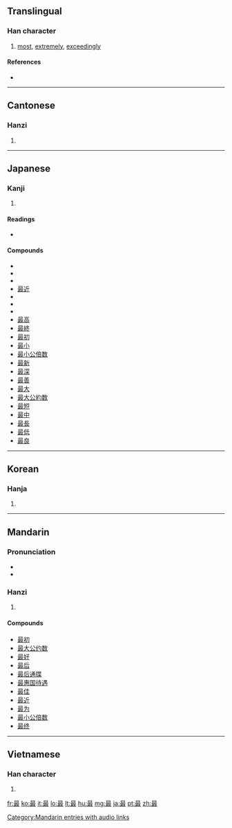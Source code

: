 ==Translingual==

===Han character===
{{Han char|rn=73|rad=曰|as=08|sn=12|four=6014<sub>7</sub>|canj=日尸十水 (ASJE)|ids=⿱[[日]][[取]]}}

# [[most]], [[extremely]], [[exceedingly]]

====References====
* {{Han ref|kx=0503.050|dkj=14301|dj=0877.040|hdz=21516.080|uh=6700|ud=26368|bh=B3CC|bd=46028}}

----

==Cantonese==

===Hanzi===
{{yue-hanzi|jyut=|y=jeui3}}

# {{defn|Cantonese|sort=曰08}}

----

==Japanese==

===Kanji===
{{ja-kanji|grade=4|rs=曰08}}

# {{defn|Japanese|sort=曰08}}

====Readings====
* {{ja-readings|on=[[さい]] (sai)|kun=[[もっと]] (motto), [[つま]] (tsuma)}}

====Compounds====
* {{term|最愛||[[dearest]]|tr=さいあい, saiai|sc=Jpan|lang=ja}}
* {{term|最悪||[[worst]]|tr=さいあく, saiaku|sc=Jpan|lang=ja}}
* {{term|最強||[[strongest]]|tr=さいきょう, saikyō|sc=Jpan|lang=ja}}
* [[最近]]
* {{term|最古||[[oldest]]|tr=さいこ, saiko|sc=Jpan|lang=ja}}
* {{term|最後||[[last]]|tr=さいご, saigo|sc=Jpan|lang=ja}}
* {{term|最期||[[last moment]]|tr=さいご, saigo|sc=Jpan|lang=ja}}
* [[最高]]
* [[最終]]
* [[最初]]
* [[最小]]
* [[最小公倍数]]
* [[最新]]
* [[最深]]
* [[最善]]
* [[最大]]
* [[最大公約数]]
* [[最短]]
* [[最中]]
* [[最長]]
* [[最低]]
* [[最良]]

----

==Korean==

===Hanja===
{{ko-hanja|hangeul=최|eumhun=|rv=choe|mr=ch'oe|y=choy}}

# {{defn|Korean|sort=曰08}}

----

==Mandarin==

===Pronunciation===
* {{IPA|[tsuei˥˩]|lang=cmn}}
* {{audio|zh-zuì.ogg|audio}}

===Hanzi===
{{cmn-hanzi|pin=[[zuì]] ([[zui4]])|wg=tsui<sup>4</sup>}}

# {{defn|Mandarin|sort=曰08}}

====Compounds====
* [[最初]]
* [[最大公约数]]
* [[最好]]
* [[最后]]
* [[最后通牒]]
* [[最惠国待遇]]
* [[最佳]]
* [[最近]]
* [[最为]]
* [[最小公倍数]]
* [[最终]]

[[Category:Mandarin entries with audio links]]

----

==Vietnamese==

===Han character===
{{vi-hantu|[[tối]], [[tíu]], [[tụi]], [[tếu]]|rs=曰08}}

# {{defn|Vietnamese|sort=曰08}}

[[fr:最]]
[[ko:最]]
[[it:最]]
[[lo:最]]
[[lt:最]]
[[hu:最]]
[[mg:最]]
[[ja:最]]
[[pt:最]]
[[zh:最]]